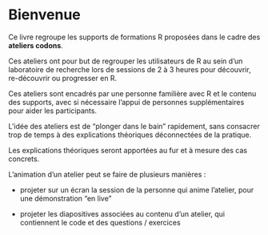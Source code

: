 # Bienvenue {.unnumbered}

Ce livre regroupe les supports de formations R proposées dans le cadre des **ateliers codons**.

Ces ateliers ont pour but de regrouper les utilisateurs de R au sein d'un laboratoire de recherche lors de sessions de 2 à 3 heures pour découvrir, re-découvrir ou progresser en R.

Ces ateliers sont encadrés par une personne familière avec R et le contenu des supports, avec si nécessaire l'appui de personnes supplémentaires pour aider les participants.

L'idée des ateliers est de "plonger dans le bain" rapidement, sans consacrer trop de temps à des explications théoriques déconnectées de la pratique.

Les explications théoriques seront apportées au fur et à mesure des cas concrets.

L'animation d'un atelier peut se faire de plusieurs manières :

-   projeter sur un écran la session de la personne qui anime l'atelier, pour une démonstration "en live"

-   projeter les diapositives associées au contenu d'un atelier, qui contiennent le code et des questions / exercices
